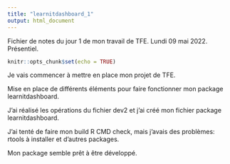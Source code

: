 ```yaml
---
title: "learnitdashboard_1"
output: html_document
---
```


Fichier de notes du jour 1 de mon travail de TFE. Lundi 09 mai 2022. Présentiel.

```r
knitr::opts_chunk$set(echo = TRUE)
```

Je vais commencer à mettre en place mon projet de TFE. \

Mise en place de différents éléments pour faire fonctionner mon package learnitdashboard. \


J'ai réalisé les opérations du fichier dev2 et j'ai créé mon fichier package learnitdashboard. \

J'ai tenté de faire mon build R CMD check, mais j'avais des problèmes: rtools à installer et d'autres packages. \

Mon package semble prêt à être développé. \
